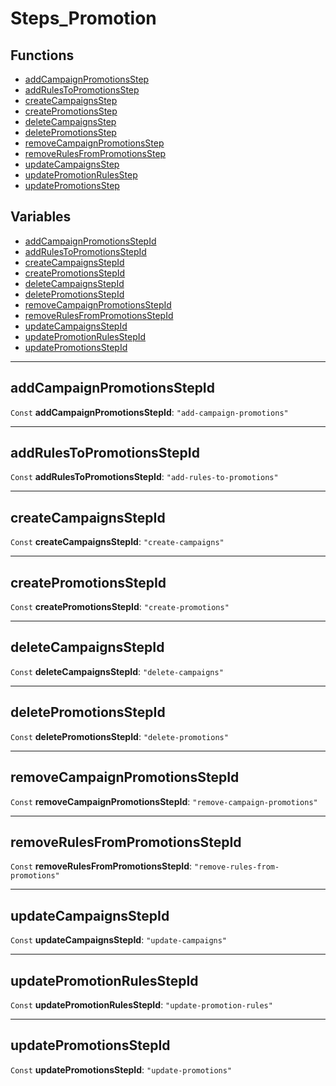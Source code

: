 
# Steps\_Promotion

## Functions

- [addCampaignPromotionsStep](../functions/core_flows.addCampaignPromotionsStep/page.mdx)
- [addRulesToPromotionsStep](../functions/core_flows.addRulesToPromotionsStep/page.mdx)
- [createCampaignsStep](../functions/core_flows.createCampaignsStep/page.mdx)
- [createPromotionsStep](../functions/core_flows.createPromotionsStep/page.mdx)
- [deleteCampaignsStep](../functions/core_flows.deleteCampaignsStep/page.mdx)
- [deletePromotionsStep](../functions/core_flows.deletePromotionsStep/page.mdx)
- [removeCampaignPromotionsStep](../functions/core_flows.removeCampaignPromotionsStep/page.mdx)
- [removeRulesFromPromotionsStep](../functions/core_flows.removeRulesFromPromotionsStep/page.mdx)
- [updateCampaignsStep](../functions/core_flows.updateCampaignsStep/page.mdx)
- [updatePromotionRulesStep](../functions/core_flows.updatePromotionRulesStep/page.mdx)
- [updatePromotionsStep](../functions/core_flows.updatePromotionsStep/page.mdx)

## Variables

- [addCampaignPromotionsStepId](../../modules/core_flows/page.mdx#addcampaignpromotionsstepid)
- [addRulesToPromotionsStepId](../../modules/core_flows/page.mdx#addrulestopromotionsstepid)
- [createCampaignsStepId](../../modules/core_flows/page.mdx#createcampaignsstepid)
- [createPromotionsStepId](../../modules/core_flows/page.mdx#createpromotionsstepid)
- [deleteCampaignsStepId](../../modules/core_flows/page.mdx#deletecampaignsstepid)
- [deletePromotionsStepId](../../modules/core_flows/page.mdx#deletepromotionsstepid)
- [removeCampaignPromotionsStepId](../../modules/core_flows/page.mdx#removecampaignpromotionsstepid)
- [removeRulesFromPromotionsStepId](../../modules/core_flows/page.mdx#removerulesfrompromotionsstepid)
- [updateCampaignsStepId](../../modules/core_flows/page.mdx#updatecampaignsstepid)
- [updatePromotionRulesStepId](../../modules/core_flows/page.mdx#updatepromotionrulesstepid)
- [updatePromotionsStepId](../../modules/core_flows/page.mdx#updatepromotionsstepid)

___

## addCampaignPromotionsStepId

 `Const` **addCampaignPromotionsStepId**: `"add-campaign-promotions"`

___

## addRulesToPromotionsStepId

 `Const` **addRulesToPromotionsStepId**: `"add-rules-to-promotions"`

___

## createCampaignsStepId

 `Const` **createCampaignsStepId**: `"create-campaigns"`

___

## createPromotionsStepId

 `Const` **createPromotionsStepId**: `"create-promotions"`

___

## deleteCampaignsStepId

 `Const` **deleteCampaignsStepId**: `"delete-campaigns"`

___

## deletePromotionsStepId

 `Const` **deletePromotionsStepId**: `"delete-promotions"`

___

## removeCampaignPromotionsStepId

 `Const` **removeCampaignPromotionsStepId**: `"remove-campaign-promotions"`

___

## removeRulesFromPromotionsStepId

 `Const` **removeRulesFromPromotionsStepId**: `"remove-rules-from-promotions"`

___

## updateCampaignsStepId

 `Const` **updateCampaignsStepId**: `"update-campaigns"`

___

## updatePromotionRulesStepId

 `Const` **updatePromotionRulesStepId**: `"update-promotion-rules"`

___

## updatePromotionsStepId

 `Const` **updatePromotionsStepId**: `"update-promotions"`
